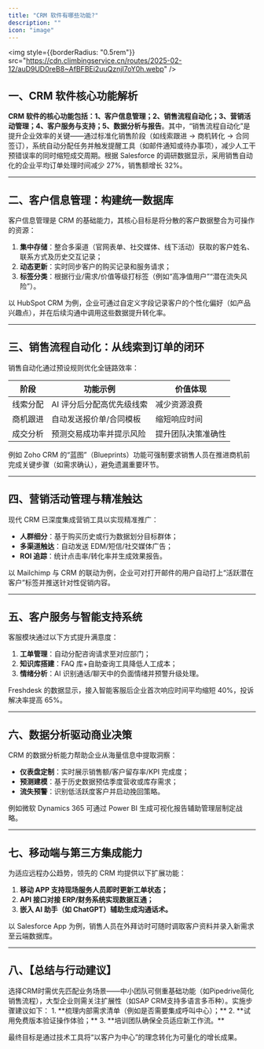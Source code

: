 ```yaml
---
title: "CRM 软件有哪些功能?"
description: ""
icon: "image"
---
```


<img
	style={{borderRadius: "0.5rem"}}
	src="https://cdn.climbingservice.cn/routes/2025-02-12/auD9UD0reB8~AfBFBEi2uuQznjI7oY0h.webp"
/>

**<h2>一、CRM 软件核心功能解析</h2>**
**CRM 软件的核心功能包括：1、客户信息管理；2、销售流程自动化；3、营销活动管理；4、客户服务与支持；5、数据分析与报告**。其中，“销售流程自动化”是提升企业效率的关键——通过标准化销售阶段（如线索跟进 → 商机转化 → 合同签订），系统自动分配任务并触发提醒工具（如邮件通知或待办事项），减少人工干预错误率的同时缩短成交周期。根据 Salesforce 的调研数据显示，采用销售自动化的企业平均订单处理时间减少 27%，销售额增长 32%。

---

**<h2>二、客户信息管理：构建统一数据库</h2>**
客户信息管理是 CRM 的基础能力，其核心目标是将分散的客户数据整合为可操作的资源：

1. **集中存储**：整合多渠道（官网表单、社交媒体、线下活动）获取的客户姓名、联系方式及历史交互记录；
2. **动态更新**：实时同步客户的购买记录和服务请求；
3. **标签分类**：根据行业/需求/价值等级打标签（例如“高净值用户”“潜在流失风险”）。

以 HubSpot CRM 为例，企业可通过自定义字段记录客户的个性化偏好（如产品兴趣点），并在后续沟通中调用这些数据提升转化率。

---

**<h2>三、销售流程自动化：从线索到订单的闭环</h2>**
销售自动化通过预设规则优化全链路效率：

| 阶段     | 功能示例                  | 价值体现           |
| -------- | ------------------------- | ------------------ |
| 线索分配 | AI 评分后分配高优先级线索 | 减少资源浪费       |
| 商机跟进 | 自动发送报价单/合同模板   | 缩短响应时间       |
| 成交分析 | 预测交易成功率并提示风险  | 提升团队决策准确性 |

例如 Zoho CRM 的“蓝图”（Blueprints）功能可强制要求销售人员在推进商机前完成关键步骤（如需求确认），避免遗漏重要环节。

---

**<h2>四、营销活动管理与精准触达</h2>**
现代 CRM 已深度集成营销工具以实现精准推广：

- **人群细分**：基于购买历史或行为数据划分目标群体；
- **多渠道触达**：自动发送 EDM/短信/社交媒体广告；
- **ROI 追踪**：统计点击率/转化率并生成效果报告。

以 Mailchimp 与 CRM 的联动为例，企业可对打开邮件的用户自动打上“活跃潜在客户”标签并推送针对性促销内容。

---

**<h2>五、客户服务与智能支持系统</h2>**
客服模块通过以下方式提升满意度：

1. **工单管理**：自动分配咨询请求至对应部门；
2. **知识库搭建**：FAQ 库+自助查询工具降低人工成本；
3. **情绪分析**：AI 识别通话/聊天中的负面情绪并预警升级处理。

Freshdesk 的数据显示，接入智能客服后企业首次响应时间平均缩短 40%，投诉解决率提高 65%。

---

**<h2>六、数据分析驱动商业决策</h2>**
CRM 的数据分析能力帮助企业从海量信息中提取洞察：

- **仪表盘定制**：实时展示销售额/客户留存率/KPI 完成度；
- **预测建模**：基于历史数据预估季度营收或库存需求；
- **流失预警**：识别低活跃度客户并启动挽回策略。

例如微软 Dynamics 365 可通过 Power BI 生成可视化报告辅助管理层制定战略。

---

**<h2>七、移动端与第三方集成能力</h2>**
为适应远程办公趋势，领先的 CRM 均提供以下扩展功能：

1. **移动 APP 支持现场服务人员即时更新工单状态；**
2. **API 接口对接 ERP/财务系统实现数据互通；**
3. **嵌入 AI 助手（如 ChatGPT）辅助生成沟通话术。**

以 Salesforce App 为例，销售人员在外拜访时可随时调取客户资料并录入新需求至云端数据库。

---

<h2>八、【总结与行动建议】</h2>
选择CRM时需优先匹配业务场景——中小团队可侧重基础功能（如Pipedrive简化销售流程），大型企业则需关注扩展性（如SAP
CRM支持多语言多币种）。实施步骤建议如下： 1. **梳理内部需求清单（例如是否需要集成呼叫中心）；**
2. **试用免费版本验证操作体验；** 3. **培训团队确保全员适应新工作流。**

最终目标是通过技术工具将“以客户为中心”的理念转化为可量化的增长成果。
